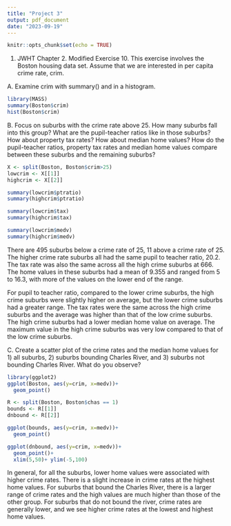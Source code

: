 ```yaml
---
title: "Project 3"
output: pdf_document
date: "2023-09-19"
---
```


```r
knitr::opts_chunk$set(echo = TRUE)
```

1. JWHT Chapter 2. Modified Exercise 10.
This exercise involves the Boston housing data set. Assume that we are interested in per
capita crime rate, crim.

A. Examine crim with summary() and in a histogram.
```r
library(MASS)
summary(Boston$crim)
hist(Boston$crim)
```
B. Focus on suburbs with the crime rate above 25. How many suburbs fall into this group?
What are the pupil-teacher ratios like in those suburbs? How about property tax rates? How
about median home values? How do the pupil-teacher ratios, property tax rates and median
home values compare between these suburbs and the remaining suburbs?
```r
X <- split(Boston, Boston$crim>25)
lowcrim <- X[[1]]
highcrim <- X[[2]]
```


```r
summary(lowcrim$ptratio)
summary(highcrim$ptratio)
```


```r
summary(lowcrim$tax)
summary(highcrim$tax)

```


```r
summary(lowcrim$medv)
summary(highcrim$medv)
```
There are 495 suburbs below a crime rate of 25, 11 above a crime rate of 25. The higher crime rate suburbs all had the same pupil to teacher ratio, 20.2. The tax rate was also the same across all the high crime suburbs at 666. The home values in these suburbs had a mean of 9.355 and ranged from 5 to 16.3, with more of the values on the lower end of the range. 

For pupil to teacher ratio, compared to the lower crime suburbs, the high crime suburbs were slightly higher on average, but the lower crime suburbs had a greater range. The tax rates were the same across the high crime suburbs and the average was higher than that of the low crime suburbs. The high crime suburbs had a lower median home value on average. The maximum value in the high crime suburbs was very low compared to that of the low crime suburbs.



C. Create a scatter plot of the crime rates and the median home values for 1) all suburbs, 2)
suburbs bounding Charles River, and 3) suburbs not bounding Charles River. What do you
observe?
```r
library(ggplot2)
ggplot(Boston, aes(y=crim, x=medv))+
  geom_point()
```
```r
R <- split(Boston, Boston$chas == 1)
bounds <- R[[1]]
dnbound <- R[[2]]

ggplot(bounds, aes(y=crim, x=medv))+
  geom_point()
```

```r
ggplot(dnbound, aes(y=crim, x=medv))+
  geom_point()+
  xlim(5,50)+ ylim(-5,100)
```
In general, for all the suburbs, lower home values were associated with higher crime rates. There is a slight increase in crime rates at the highest home values. For suburbs that bound the Charles River, there is a larger range of crime rates and the high values are much higher than those of the other group. For suburbs that do not bound the river, crime rates are generally lower, and we see higher crime rates at the lowest and highest home values.

